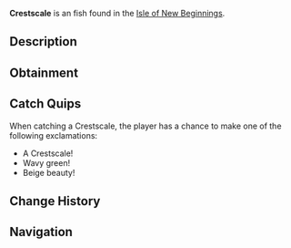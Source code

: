 {{FishInfobox
|image          = Crestscale.png
|rarity         = Uncommon
|sea            = Second Sea
|location       = [[Isle of New Beginnings]]
|sublocation    = 
|sources        = Fishing Rod
|radar_location = 
|prog_speed     = +16
|xp             = 50
|weather        = Windy
|time           = 
|season         = Summer
|bait           = Seaweed
|base_weight    = 30
|base_value     = 105
|weight_range   = 18
|base_chance    = 95
|base_resil     = 60
}}
'''Crestscale''' is an {{Rarity|Uncommon}} fish found in the [[Isle of New Beginnings]].

== Description ==
{{Description|A small green fish with beige fins, its scales rising like a gentle wave.|Bestiary Entry}}

== Obtainment ==
{{Description|It basks where the breeze meets the tide.|Bestiary Hint}}
{{Fish Availability|
Isle of New Beginnings
|top_rods      = 
Free Spirit Rod\347491.58\210133.67;
Azure Of Lagoon\310130.39\262452.55;
Trident Rod\308992.07\263238.99;
Leviathan's Fang Rod\304723.53\262010.11;
Firefly Rod\280253.47\266688.45;
Candy Cane Rod\202971.68\179166.09;
Carbon Rod\206433.28\182221.69;
Long Rod\223561.09\216626.54;
Egg Rod\274905.4\238060.74;
Rapid Rod\225177.48\220869.5;
Haunted Rod\224746.21\220168.33;
Fungal Rod\226899.32\222558.4;
Verdant Shear Rod\269543.89\233297.83;
Blazebringer Rod\269542.93\231760.8;
No-Life Rod\251249.41\208952.41;
Seraphic Rod\235849.05\200926.41;
Ethereal Prism Rod\233395.41\197687.09;
Depthseeker Rod\226429.86\199231.83;
Challenger's Rod\226214.72\186952.5;
Rod Of The Forgotten Fang\225722.77\189867.19;
Avalanche Rod\224102.69\197693.84;
Rod Of The Exalted One\222976.3\192992.27;
Volcanic Rod\221699.91\188018.04;
Zeus Rod\220835.85\187285.25;
Rod Of The Depths\220205.76\178218.28;
Steady Rod\182896.36\161750.6
|recommended   = Free Spirit Rod
}}

== Catch Quips ==
When catching a Crestscale, the player has a chance to make one of the following exclamations:
* A Crestscale!
* Wavy green!
* Beige beauty!

== Change History ==
{{Change History|{{subst:Current Version}}}}

== Navigation ==
{{Fish Navbox|Isle of New Beginnings}}